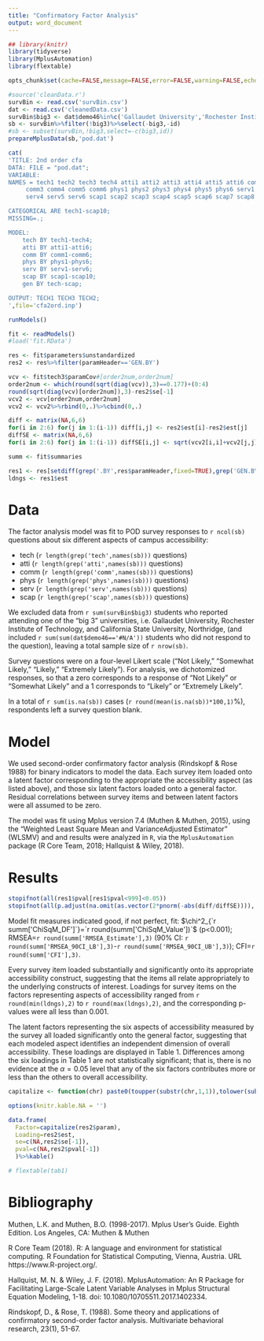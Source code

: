 ```yaml
---
title: "Confirmatory Factor Analysis"
output: word_document
---
```


```r
## library(knitr)
library(tidyverse)
library(MplusAutomation)
library(flextable)

opts_chunk$set(cache=FALSE,message=FALSE,error=FALSE,warning=FALSE,echo=FALSE)
```

```r

#source('cleanData.r')
survBin <- read.csv('survBin.csv')
dat <- read.csv('cleanedData.csv')
survBin$big3 <- dat$demo46%in%c('Gallaudet University','Rochester Institute Technology','Calif St Univ Northridge')
sb <- survBin%>%filter(!big3)%>%select(-big3,-id)
#sb <- subset(survBin,!big3,select=-c(big3,id))
prepareMplusData(sb,'pod.dat')
```

```r

cat(
'TITLE: 2nd order cfa
DATA: FILE = "pod.dat";
VARIABLE:
NAMES = tech1 tech2 tech3 tech4 atti1 atti2 atti3 atti4 atti5 atti6 comm1 comm2
     comm3 comm4 comm5 comm6 phys1 phys2 phys3 phys4 phys5 phys6 serv1 serv2 serv3
     serv4 serv5 serv6 scap1 scap2 scap3 scap4 scap5 scap6 scap7 scap8 scap9 scap10;

CATEGORICAL ARE tech1-scap10;
MISSING=.;

MODEL:
    tech BY tech1-tech4;
    atti BY atti1-atti6;
    comm BY comm1-comm6;
    phys BY phys1-phys6;
    serv BY serv1-serv6;
    scap BY scap1-scap10;
    gen BY tech-scap;

OUTPUT: TECH1 TECH3 TECH2;
',file='cfa2ord.inp')

runModels()
```

```r

fit <- readModels()
#load('fit.RData')

```

```r
res <- fit$parameters$unstandardized
res2 <- res%>%filter(paramHeader=='GEN.BY')

vcv <- fit$tech3$paramCov#[order2num,order2num]
order2num <- which(round(sqrt(diag(vcv)),3)==0.177)+(0:4)
round(sqrt(diag(vcv)[order2num]),3)-res2$se[-1]
vcv2 <- vcv[order2num,order2num]
vcv2 <- vcv2%>%rbind(0,.)%>%cbind(0,.)

diff <- matrix(NA,6,6)
for(i in 2:6) for(j in 1:(i-1)) diff[i,j] <- res2$est[i]-res2$est[j]
diffSE <- matrix(NA,6,6)
for(i in 2:6) for(j in 1:(i-1)) diffSE[i,j] <- sqrt(vcv2[i,i]+vcv2[j,j]+2*vcv2[i,j])

summ <- fit$summaries

res1 <- res[setdiff(grep('.BY',res$paramHeader,fixed=TRUE),grep('GEN.BY',res$paramHeader,fixed=TRUE)),]
ldngs <- res1$est
```



# Data
The factor analysis model was fit to POD survey responses to `r ncol(sb)` questions about six different aspects of campus accessibility:

 - tech (`r length(grep('tech',names(sb)))` questions)
 - atti (`r length(grep('atti',names(sb)))` questions)
 - comm (`r length(grep('comm',names(sb)))` questions)
 - phys (`r length(grep('phys',names(sb)))` questions)
 - serv (`r length(grep('serv',names(sb)))` questions)
 - scap (`r length(grep('scap',names(sb)))` questions)

We excluded data from `r sum(survBin$big3)` students who reported attending one of the "big 3" universities, i.e. Gallaudet University, Rochester Institute of Technology, and California State University, Northridge, (and included `r sum(sum(dat$demo46=='#N/A'))` students who did not respond to the question), leaving a total sample size of `r nrow(sb)`.

Survey questions were on a four-level Likert scale ("Not Likely," "Somewhat Likely," "Likely," "Extremely Likely").
For analysis, we dichotomized responses, so that a zero corresponds to a response of "Not Likely" or "Somewhat Likely" and a 1 corresponds to "Likely" or "Extremely Likely".

In a total of `r sum(is.na(sb))` cases (`r round(mean(is.na(sb))*100,1)`%), respondents left a survey question blank.

# Model

We used second-order confirmatory factor analysis (Rindskopf & Rose 1988) for binary indicators to model the data.
Each survey item loaded onto a latent factor corresponding to the appropriate the accessibility aspect (as listed above), and those six latent factors loaded onto a general factor.
Residual correlations between survey items and between latent factors were all assumed to be zero.

The model was fit using Mplus version 7.4 (Muthen & Muthen, 2015), using the "Weighted Least Square Mean and VarianceAdjusted Estimator" (WLSMV) and and results were analyzed in `R`, via the `MplusAutomation` package (R Core Team, 2018; Hallquist & Wiley, 2018).


# Results

```r
stopifnot(all(res1$pval[res1$pval<999]<0.05))
stopifnot(all(p.adjust(na.omit(as.vector(2*pnorm(-abs(diff/diffSE)))),'holm')>0.05))
```

Model fit measures indicated good, if not perfect, fit: $\chi^2_{`r summ['ChiSqM_DF']`}=`r round(summ['ChiSqM_Value'])`$ (p<0.001); RMSEA=`r round(summ['RMSEA_Estimate'],3)` (90% CI: `r round(summ['RMSEA_90CI_LB'],3)`-`r round(summ['RMSEA_90CI_UB'],3)`); CFI=`r round(summ['CFI'],3)`.

Every survey item loaded substantially and significantly onto its appropriate accessibility construct, suggesting that the items all relate appropriately to the underlying constructs of interest. Loadings for survey items on the factors representing aspects of accessibility ranged from `r round(min(ldngs),2)` to `r round(max(ldngs),2)`, and the corresponding p-values were all less than 0.001.

The latent factors representing the six aspects of accessibility measured by the survey all loaded significantly onto the general factor, suggesting that each modeled aspect identifies an independent dimension of overall accessibility. These loadings are displayed in Table 1.
Differences among the six loadings in Table 1 are not statistically significant; that is, there is no evidence at the $\alpha=0.05$ level that any of the six factors contributes more or less than the others to overall accessibility.


```r
capitalize <- function(chr) paste0(toupper(substr(chr,1,1)),tolower(substr(chr,2,nchar(chr))))

options(knitr.kable.NA = '')

data.frame(
  Factor=capitalize(res2$param),
  Loading=res2$est,
  se=c(NA,res2$se[-1]),
  pval=c(NA,res2$pval[-1])
  )%>%kable()

# flextable(tab1)
```


# Bibliography

Muthen, L.K. and Muthen, B.O. (1998-2017).  Mplus User's Guide.  Eighth Edition. Los Angeles, CA: Muthen & Muthen

 R Core Team (2018). R: A language and environment for statistical
  computing. R Foundation for Statistical Computing, Vienna, Austria.
  URL https://www.R-project.org/.

Hallquist, M. N. & Wiley, J. F. (2018). MplusAutomation: An R Package
  for Facilitating Large-Scale Latent Variable Analyses in Mplus
  Structural Equation Modeling, 1-18. doi:
  10.1080/10705511.2017.1402334.

Rindskopf, D., & Rose, T. (1988). Some theory and applications of confirmatory second-order factor analysis. Multivariate behavioral research, 23(1), 51-67.
